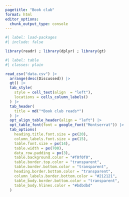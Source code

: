 ```yaml
---
pagetitle: "Book club"
format: html
editor_options: 
  chunk_output_type: console
---
```


```r
#| label: load-packages
#| include: false

library(readr) ; library(dplyr) ; library(gt)
```


```r
#| label: table
#| classes: plain

read_csv("data.csv") |> 
  arrange(desc(Discussed)) |> 
  gt() |> 
  tab_style(
    style = cell_text(align  = "left"),
    locations = cells_column_labels()
  ) |> 
  tab_header(
    title = md("*Book club reads*")
  ) |>
  opt_align_table_header(align = "left") |> 
  opt_table_font(font = google_font("Montserrat")) |>
  tab_options(
    heading.title.font.size = px(20),
    column_labels.font.size = px(15),
    table.font.size = px(14),
    table.width = px(700),
    data_row.padding = px(3),
    table.background.color = "#f0f0f0",
    table.border.top.color = "transparent",
    table.border.bottom.color = "transparent",
    heading.border.bottom.color = "transparent",
    column_labels.border.bottom.color = "#212121",
    table_body.border.bottom.color = "transparent",
    table_body.hlines.color = "#bdbdbd"
  )
```